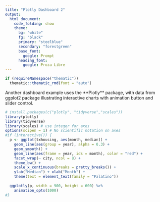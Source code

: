 ```yaml
---
title: "Plotly Dashboard 2"
output: 
  html_document:
    code_folding: show
    theme:
      bg: "white"
      fg: "black"
      primary: "steelblue"
      secondary: "forestgreen"
      base_font:
        google: Prompt
      heading_font:
        google: Proza Libre
---
```


```r
if (requireNamespace("thematic")) 
  thematic::thematic_rmd(font = "auto")
```

Another dashboard example uses the \*\*Plotly\*\* package, with data from ggplot2 package illustrating interactive charts with animation button and slider control.

```r
# install.packages(c("plotly", "tidyverse","scales"))
library(plotly)
library(tidyverse)
library(scales) # use integer for axes
options(scipen = 1) # No scientific notation on axes
#if (interactive()) {
  p <- ggplot(txhousing, aes(month, median)) +
    geom_line(aes(group = year), alpha = 0.3) +
    geom_smooth() +
    geom_line(aes(frame = year, ids = month), color = "red") +
    facet_wrap(~ city, ncol = 8) +
    theme_bw() +
    scale_x_continuous(breaks = pretty_breaks()) +
    ylab("Median") + xlab("Month") +
    theme(text = element_text(family = "Palatino"))
 
  ggplotly(p, width = 900, height = 600) %>%
    animation_opts(1000)
#}

```
